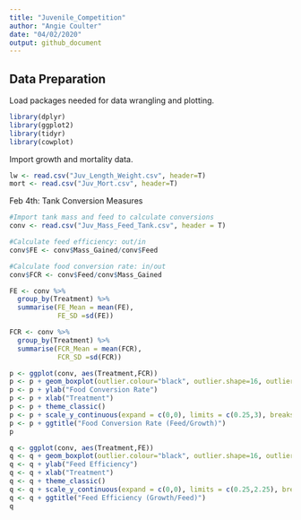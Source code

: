 ```yaml
---
title: "Juvenile_Competition"
author: "Angie Coulter"
date: "04/02/2020"
output: github_document
---
```


## Data Preparation
Load packages needed for data wrangling and plotting.
```r
library(dplyr)
library(ggplot2)
library(tidyr)
library(cowplot)
```

Import growth and mortality data. 
```r
lw <- read.csv("Juv_Length_Weight.csv", header=T)
mort <- read.csv("Juv_Mort.csv", header=T)
```

Feb 4th: Tank Conversion Measures
```r
#Import tank mass and feed to calculate conversions
conv <- read.csv("Juv_Mass_Feed_Tank.csv", header = T)

#Calculate feed efficiency: out/in
conv$FE <- conv$Mass_Gained/conv$Feed

#Calculate food conversion rate: in/out
conv$FCR <- conv$Feed/conv$Mass_Gained

FE <- conv %>%
  group_by(Treatment) %>%
  summarise(FE_Mean = mean(FE),
            FE_SD =sd(FE))

FCR <- conv %>%
  group_by(Treatment) %>%
  summarise(FCR_Mean = mean(FCR),
            FCR_SD =sd(FCR))

p <- ggplot(conv, aes(Treatment,FCR))
p <- p + geom_boxplot(outlier.colour="black", outlier.shape=16, outlier.size=2, notch=FALSE)
p <- p + ylab("Food Conversion Rate")
p <- p + xlab("Treatment")
p <- p + theme_classic()
p <- p + scale_y_continuous(expand = c(0,0), limits = c(0.25,3), breaks = seq(0.25,3,0.25))
p <- p + ggtitle("Food Conversion Rate (Feed/Growth)")
p

q <- ggplot(conv, aes(Treatment,FE))
q <- q + geom_boxplot(outlier.colour="black", outlier.shape=16, outlier.size=2, notch=FALSE)
q <- q + ylab("Feed Efficiency")
q <- q + xlab("Treatment")
q <- q + theme_classic()
q <- q + scale_y_continuous(expand = c(0,0), limits = c(0.25,2.25), breaks = seq(0.25,2.25,0.25))
q <- q + ggtitle("Feed Efficiency (Growth/Feed)")
q

```
